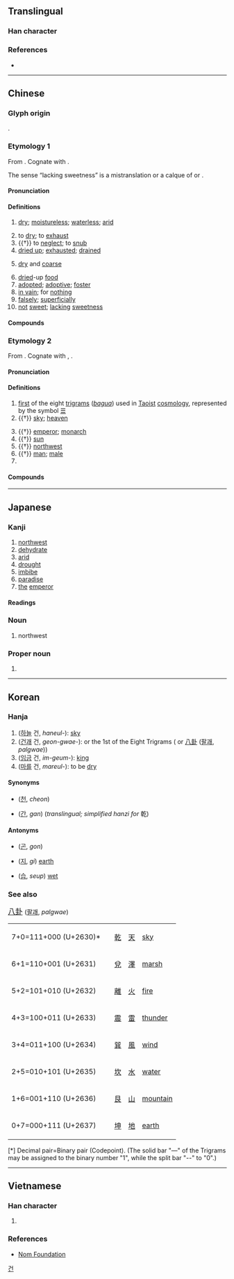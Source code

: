 {{also|亁|干|☰}}
{{character info/new}}
==Translingual==

===Han character===
{{Han char|rn=5|rad=乙|as=10|sn=11|four=48417|canj=JJON|ids=⿰龺乞}}

===References===
* {{Han ref|kx=0084.250|dkj=00204|dj=0172.010|hdz=10056.100|uh=4E7E|ud=20094|bh=B0AE|bd=45230}}

----

==Chinese==

===Glyph origin===
{{Han etym}}
{{Han compound|倝|乙|c1=p|c2=s|ls=psc}}.

===Etymology 1===
{{zh-forms|s=干|alt=亁,乹}}

From {{inh|zh|sit-pro|*kan||to dry; to dry up}}. Cognate with {{cog|my|ခန်း||to dry up; to evaporate}}.

The sense “lacking sweetness” is a mistranslation or a calque of {{calque|zh|fr|sec|notext=1}} or {{calque|zh|en|dry|notext=1}}.

====Pronunciation====
{{zh-pron
|m=gān
|c=gon1
|h=pfs=kôn
|md=găng
|mn=kan/tw:koaⁿ/xm:koa
|mn_note=kan - literary; koaⁿ/koa - vernacular
|w=1koe
|mc=1
|oc=1,1
|cat=a,v,n,adv
}}

====Definitions====
{{zh-hanzi}}

# [[dry]]; [[moistureless]]; [[waterless]]; [[arid]]
#: {{zh-x|我 喉嚨 很 乾{gān}。|My throat feels '''dry'''.}}
# to [[dry]]; to [[exhaust]]
# {{†}} to [[neglect]]; to [[snub]]
# [[dried up]]; [[exhausted]]; [[drained]]
# {{lb|zh|of voice}} [[dry]] and [[coarse]]
# [[dried]]-up [[food]]
# [[adopted]]; [[adoptive]]; [[foster]]
# [[in vain]]; for [[nothing]]
# [[falsely]]; [[superficially]]
# [[not]] [[sweet]]; [[lacking]] [[sweetness]]

====Compounds====
{{zh-der|豆乾:dried tofu|乾巴:insipid|乾巴巴:insipid|乾板:dry plate|乾杯:cheers|乾貝:dried scallop|乾癟:dry and shrivelled|乾冰:dry ice|乾菜:dried vegetable|乾草:hay|乾柴烈火:blazing fire and dry wood|乾脆:clear-cut|乾急:anxious but unable to do anything|乾打雷，不下雨:thunder but no rain|乾瞪眼:look on in despair|乾電池:dry cell|乾爹:godfather|乾兒子:godson|乾飯:cooked rice|乾肥:dried manure|乾粉:dried vermicelli|乾股:stock dividend|乾果:dry fruit|乾咳:dry cough|乾寒:dry and cold|乾旱:drought|乾號:pretending to howl|乾嚎:pretending to howl|乾涸:dry up|乾花:dried flower|乾灰:lime|乾貨:dried fruits and nuts|乾季:dry season|乾結:dry and hard|乾淨:clean|乾淨利落:as neat as pin|乾渴:thirsty|乾枯:dried-up|乾哭:cry without tears|乾酪:cheese|乾冷:dry and cold|乾禮:monetary gift|乾糧:food prepared for journey|乾裂:seasoning crack|乾餾:dry distillation|乾媽:godmother|乾妹子:godsister|乾娘:godmother|乾女兒:goddaughter|乾嘔:to retch|乾親:nominal kinship|乾親家|乾澀:dry and coarse|乾屍:mummy|乾瘦:skinny|乾爽:dry and crisp|乾絲:dried bean curd|乾鬆:dry and loose|乾嗽:dry cough|乾洗:dry cleaning|乾笑:hollow laugh|乾薪:salary drawn for a sinecure|乾性油:dry oil|乾血漿:dry plasma|乾咽:to swallow dry food|乾燥:dry|乾燥劑:desiccant|乾燥箱:desiccator|乾着急:anxious but unable to do anything|乾皺:kraurosis|乾颱|乾回付|乾支剌|乾著|乾篾片|乾擦|乾柴|乾生子|乾量|乾餱|乾虔|乾貨船|乾疥|乾麵|不乾淨|乾罷|乾眼症|乾館|乾等|乾噦|乾溼|乾耗|乾暖|乾死|乾刻版|不乾不淨|乾淨爽利|乾片|偎乾就濕|乾嚥唾|乾霍亂|乾打雷|乾撇下|乾阿嬭|乾撂臺|乾折|乾支支|乾屎橛|乾餱以愆|乳臭未乾|乾產|乾和|乾圓潔淨|乾薑|乾料|乾村沙|一乾二淨|不乾性油|吃乾醋|乾井|乾脆爽快|乾妹妹|乾兒|乾燥機|口燥脣乾|口血未乾|乾剝剝|乾喬|乾熬|乾淨俐落|唾面自乾|乾茶錢|乾啼濕哭|乾奴才|乾顙|乾衣機|乾落得|乾白兒|乾巴疵咧|乾芻|夾心餅乾|乾繃兒|乾落|乾茨臘|乾乾淨淨|乾逼|乾乾兒的|外強中乾|乾沒|乾稿|乾燥花|乾著急|乾熱|乾塢|口乾舌燥|乾燥氣候|天乾物燥|乾苔|乾生受|乾燥器|乾梅|河涸海乾|杏乾兒|烈火乾柴|沒乾沒淨|抔土未乾|果乾|煨乾就濕|晒乾|涸乾|推乾淨兒|烘乾|焙乾|河落海乾|果子乾兒|擰乾|淚乾腸斷|海乾河盡|洋乾漆|桑乾河|晾乾|打乾噦|白乾|瘦小枯乾|揩乾|桑乾盆地|甕盡杯乾|打淨撈乾|煨乾避濕|烘乾機|搭乾鋪|沒乾淨|梨乾兒|枯乾|龍眼乾|餅乾|陵土未乾|蘿蔔乾|肉乾|霉乾菜|黃乾黑瘦|豆腐乾|葡萄乾|陰乾|馬乾|香乾|風乾|站乾岸兒|蘇打餅乾|蟶乾|筍乾|豬肉乾|老乾}}

===Etymology 2===
{{zh-forms|alt=乹}}

From {{inh|zh|sit-pro|*m-ka-n||heaven; sky; sun}}. Cognate with {{cog|bo|མཁའ}}, {{m|bo|ནམ་མཁའ||sky; heaven}}.

====Pronunciation====
{{zh-pron
|m=qián
|c=kin4
|h=pfs=khièn
|md=gièng
|mn=qz:kiân/tw,xm,zz:khiân
|w=3jji
|mc=2
|oc=2,2
|ma=y
|cat=n,pn
}}

====Definitions====
{{zh-hanzi}}

# [[first]] of the eight [[trigram]]s (''[[bagua]]'') used in [[Taoist]] [[cosmology]], represented by the symbol [[☰]]
# {{†}} {{lb|zh|figurative}} [[sky]]; [[heaven]]
#: {{zh-x|乾[乾]道|ways of heaven; natural law}}
# {{†}} {{lb|zh|figurative}} [[emperor]]; [[monarch]]
# {{†}} {{lb|zh|figurative}} [[sun]]
# {{†}} {{lb|zh|figurative}} [[northwest]]
# {{†}} {{lb|zh|figurative}} [[man]]; [[male]]
# {{surname|lang=zh}}

====Compounds====
{{zh-der|fold=1|*乾乾|*乾元|乾圖/乾图|*乾坤|*乾宅|乾斷/乾断|*乾旦|*乾曜|乾清宮/乾清宫|乾紅/乾红|乾綱/乾纲|*乾象|*乾造|*乾道|*乾陵|*乾隆|*朝乾夕惕|顛乾倒坤/颠乾倒坤}}

----

==Japanese==

===Kanji===
{{ja-kanji|grade=c|rs=乙10}}

# [[northwest]]
# [[dehydrate]]
# [[arid]]
# [[drought]]
# [[imbibe]]
# [[paradise]]
# [[the]] [[emperor]]

====Readings====
{{ja-readings
|goon=かん, げん
|kanon=かん, けん
|kun=かわ-く, かわ-かす, いぬい-
}}

===Noun===
{{ja-noun|いぬい|hhira=いぬゐ}}

# {{lb|ja|obsolete|sort=いぬい}} northwest

===Proper noun===
{{ja-pos|いぬい|proper|hhira=いぬゐ}}

# {{surname|lang=ja|sort=いぬい}}

----

==Korean==

===Hanja===
{{ko-hanja|hangeul=[[건]], [[간]]|rv=geon, gan|mr=kŏn, kan}}

# ([[하늘]] 건, ''haneul-''): [[sky]]
# ([[건괘]] 건, ''geon-gwae-''): {{lang|und|sc=Latinx|☷}} or the 1st of the Eight Trigrams ({{lang|und|sc=Latinx|☰☱☲☳☴☵☶☷}} or [[w:Ba gua (concept)|八卦]] ([[팔괘]], ''palgwae''))
# ([[임금]] 건, ''im-geum-''): [[king]]
# ([[마르다|마를]] 건, ''mareul-''): to be [[dry]]

====Synonyms====
* {{l|ko|天}} ([[천]], ''cheon'')
* {{l|ko|干}} ([[간]], ''gan'') (''translingual; simplified hanzi for'' 乾)

====Antonyms====
* {{l|ko|坤}} ([[곤]], ''gon'')
* {{l|ko|地}} ([[지]], ''gi'') [[earth]]
* {{l|ko|濕}} ([[습]], ''seup'') [[wet]]

===See also===
<big> [[w:Ba gua (concept)|八卦]] </big> ([[팔괘]], ''palgwae'')
<ul>
{| class=wikitable
|-
| 7+0=111+000 (U+2630)*
| {{lang|und|sc=Latinx|☰}}
| [[乾]]
| [[天]]
| [[sky]]
|-
| 6+1=110+001 (U+2631)
| {{lang|und|sc=Latinx|☱}}
| [[兌]]
| [[澤]]
| [[marsh]]
|-
| 5+2=101+010 (U+2632)
| {{lang|und|sc=Latinx|☲}}
| [[離]]
| [[火]]
| [[fire]]
|-
| 4+3=100+011 (U+2633)
| {{lang|und|sc=Latinx|☳}}
| [[震]]
| [[雷]]
| [[thunder]]
|-
| 3+4=011+100 (U+2634)
| {{lang|und|sc=Latinx|☴}}
| [[巽]]
| [[風]]
| [[wind]]
|-
| 2+5=010+101 (U+2635)
| {{lang|und|sc=Latinx|☵}}
| [[坎]]
| [[水]]
| [[water]]
|-
| 1+6=001+110 (U+2636)
| {{lang|und|sc=Latinx|☶}}
| [[艮]]
| [[山]]
| [[mountain]]
|-
| 0+7=000+111 (U+2637)
| {{lang|und|sc=Latinx|☷}}
| [[坤]]
| [[地]]
| [[earth]]
|}
[*] Decimal pair=Binary pair (Codepoint). (The solid bar "—" of the Trigrams may be assigned to the binary number "1", while the split bar "--" to "0".)
</ul>

[[Category:Hanja readings|건]]

----

==Vietnamese==

===Han character===
{{vi-hantu|[[kiền]], [[cạn]], [[can]], [[càn]], [[khan]], [[gàn]]|rs=乙10}}

# {{defn|lang=vi|sort=乙10}}

===References===
* [http://nomfoundation.org/common/nom_details.php?codepoint=4e7e Nom Foundation]